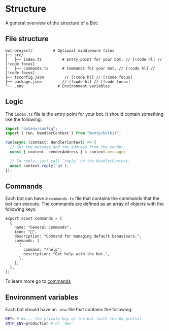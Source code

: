 # Structure

A general overview of the structure of a Bot:

## File structure

```
bot-project/         # Optional middleware files
├── src/
│   ├── index.ts         # Entry point for your bot. // [!code hl] // [!code focus]
│   ├── commands.ts      # Commands for your bot. // [!code hl] // [!code focus]
├── tsconfig.json         // [!code hl] // [!code focus]
├── package.json         // [!code hl] // [!code focus]
└── .env               # Environment variables
```

## Logic

The `index.ts` file is the entry point for your bot. It should contain something like the following:

```jsx [src/index.ts]
import "dotenv/config";
import { run, HandlerContext } from "@xmtp/botkit";

run(async (context: HandlerContext) => {
  // Get the message and the address from the sender
  const { content, senderAddress } = context.message;

  // To reply, just call `reply` on the HandlerContext.
  await context.reply(`gm`);
});
```

## Commands

Each bot can have a `commands.ts` file that contains the commands that the bot can execute. The commands are defined as an array of objects with the following keys:

```tsx
export const commands = [
  {
    name: "General Commands",
    icon: "🔧",
    description: "Command for managing default behaviours.",
    commands: [
      {
        command: "/help",
        description: "Get help with the bot.",
      },
    ],
  },
];
```

To learn more go to [commands](./commands)

## Environment variables

Each bot should have an `.env` file that contains the following:

```bash
KEY= # 0x... the private key of the bot (with the 0x prefix)
XMTP_ENV=production # or `dev`
```
